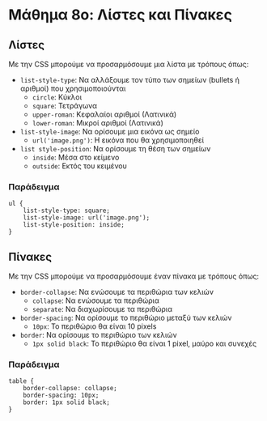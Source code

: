 # Μάθημα 8ο: Λίστες και Πίνακες

## Λίστες

Με την CSS μπορούμε να προσαρμόσουμε μια λίστα με τρόπους όπως:

* `list-style-type`: Να αλλάξουμε τον τύπο των σημείων (bullets ή αριθμοί) που χρησιμοποιούνται
    * `circle`: Κύκλοι
    * `square`: Τετράγωνα
    * `upper-roman`: Κεφαλαίοι αριθμοί (Λατινικά)
    * `lower-roman`: Μικροί αριθμοί (Λατινικά)
* `list-style-image`: Να ορίσουμε μια εικόνα ως σημείο
    * `url('image.png')`: Η εικόνα που θα χρησιμοποιηθεί
* `list style-position`: Να ορίσουμε τη θέση των σημείων
    * `inside`: Μέσα στο κείμενο
    * `outside`: Εκτός του κειμένου

### Παράδειγμα

```
ul {
    list-style-type: square;
    list-style-image: url('image.png');
    list-style-position: inside;
}
```

## Πίνακες

Με την CSS μπορούμε να προσαρμόσουμε έναν πίνακα με τρόπους όπως:

* `border-collapse`: Να ενώσουμε τα περιθώρια των κελιών
    * `collapse`: Να ενώσουμε τα περιθώρια
    * `separate`: Να διαχωρίσουμε τα περιθώρια
* `border-spacing`: Να ορίσουμε το περιθώριο μεταξύ των κελιών
    * `10px`: Το περιθώριο θα είναι 10 pixels
* `border`: Να ορίσουμε το περιθώριο των κελιών
    * `1px solid black`: Το περιθώριο θα είναι 1 pixel, μαύρο και συνεχές

### Παράδειγμα

```
table {
    border-collapse: collapse;
    border-spacing: 10px;
    border: 1px solid black;
}
```